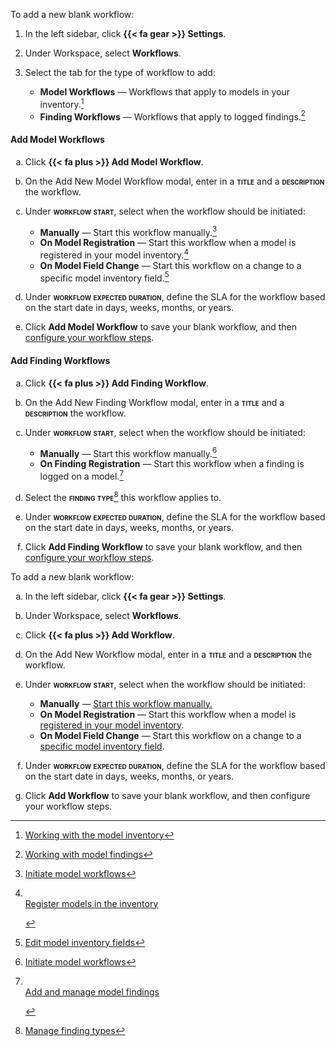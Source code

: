 :::: {.content-visible unless-format="revealjs"}
To add a new blank workflow:

1. In the left sidebar, click **{{< fa gear >}} Settings**.

1. Under Workspace, select **Workflows**.

1. Select the tab for the type of workflow to add:

    - **Model Workflows** — Workflows that apply to models in your inventory.^[[Working with the model inventory](/guide/model-inventory/working-with-model-inventory.qmd)]
    - **Finding Workflows** — Workflows that apply to logged findings.^[[Working with model findings](/guide/model-validation/working-with-model-findings.qmd)]

::: {.panel-tabset}

#### Add Model Workflows

a. Click **{{< fa plus >}} Add Model Workflow**.

a. On the Add New Model Workflow modal, enter in a **[title]{.smallcaps}** and a **[description]{.smallcaps}** the workflow.

a. Under **[workflow start]{.smallcaps}**, select when the workflow should be initiated:

    - **Manually** — Start this workflow manually.^[[Initiate model workflows](/guide/workflows/manage-workflows.qmd#initiate-model-workflows)]
    - **On Model Registration** — Start this workflow when a model is registered in your model inventory.[^on-model-registration]
    - **On Model Field Change** — Start this workflow on a change to a specific model inventory field.^[[Edit model inventory fields](/guide/model-inventory/edit-model-inventory-fields.qmd)]

a. Under **[workflow expected duration]{.smallcaps}**, define the SLA for the workflow based on the start date in days, weeks, months, or years.

a. Click **Add Model Workflow** to save your blank workflow, and then [configure your workflow steps](/guide/workflows/configure-workflows.qmd#configure-workflow-steps).

#### Add Finding Workflows

a. Click **{{< fa plus >}} Add Finding Workflow**.

a. On the Add New Finding Workflow modal, enter in a **[title]{.smallcaps}** and a **[description]{.smallcaps}** the workflow.

a. Under **[workflow start]{.smallcaps}**, select when the workflow should be initiated:

    - **Manually** — Start this workflow manually.^[[Initiate model workflows](/guide/workflows/manage-workflows.qmd#initiate-model-workflows)]
    - **On Finding Registration** — Start this workflow when a finding is logged on a model.[^on-finding-registration]

a. Select the **[finding type]{.smallcaps}**^[[Manage finding types](/guide/model-validation/manage-finding-types.qmd)] this workflow applies to.

a. Under **[workflow expected duration]{.smallcaps}**, define the SLA for the workflow based on the start date in days, weeks, months, or years.

a. Click **Add Finding Workflow** to save your blank workflow, and then [configure your workflow steps](/guide/workflows/configure-workflows.qmd#configure-workflow-steps).

:::


<!-- ADDITIONAL FOOTNOTES -->

[^on-model-registration]:

    ::: {.callout title="Please note that only one workflow can be configured to initiate on model registration."}
    <br>
    [Register models in the inventory](/guide/model-inventory/register-models-in-inventory.qmd)

    :::

[^on-finding-registration]:

    ::: {.callout title="Please note that only one workflow can be configured to initiate on registration for each type of finding."}
    <br>
    [Add and manage model findings](/guide/model-validation/add-manage-model-findings.qmd)

    :::

::::


:::: {.content-hidden unless-format="revealjs"}
To add a new blank workflow:

a. In the left sidebar, click **{{< fa gear >}} Settings**.

a. Under Workspace, select **Workflows**.

a. Click **{{< fa plus >}} Add Workflow**.

a. On the Add New Workflow modal, enter in a **[title]{.smallcaps}** and a **[description]{.smallcaps}** the workflow.

a. Under **[workflow start]{.smallcaps}**, select when the workflow should be initiated:

    - **Manually** — [Start this workflow manually.](/guide/workflows/manage-workflows.qmd#initiate-model-workflows){target="_blank"}
    - **On Model Registration** — Start this workflow when a model is [registered in your model inventory](/guide/model-inventory/register-models-in-inventory.qmd){target="_blank"}.
    - **On Model Field Change** — Start this workflow on a change to a [specific model inventory field](/guide/model-inventory/edit-model-inventory-fields.qmd){target="_blank"}.

a. Under **[workflow expected duration]{.smallcaps}**, define the SLA for the workflow based on the start date in days, weeks, months, or years.

a. Click **Add Workflow** to save your blank workflow, and then configure your workflow steps.

::::